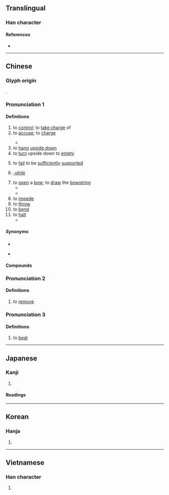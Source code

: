 {{character info}}
==Translingual==

===Han character===
{{Han char|rn=64|rad=手|as=08|sn=11|four=53011|canj=QJCM|ids=⿰扌空}}

====References====
* {{Han ref|kx=0439.070|dkj=12283|dj=0789.070|hdz=31906.090|uh=63A7}}

----

==Chinese==
{{zh-forms}}

===Glyph origin===
{{Han etym}}
{{Han compound|手|alt1=扌|空|ls=psc|c1=s|c2=p}}.

===Pronunciation 1===
{{zh-pron
|m=kòng
|m-s=
|c=hung3
|c-t=
|g=
|h=pfs=
|j=
|mb=
|md=
|mn=qz,tw,xm,zz:khàng/qz,tw,xm,zz:khòng
|mn_note=khàng - vernacular; khòng - literary
|mn-t=kong3
|w=
|x=
|mc=2
|oc=1,2
|cat=v,suf
}}

====Definitions====
{{zh-hanzi}}

# to [[control]]; to [[take charge]] of
# to [[accuse]]; to [[charge]]
#: {{zh-x|指控|to '''accuse'''}}
#* {{zh-x|控 于 大 邦，誰 因 誰 極？|I would have '''carried the case''' before the great State.<br>On whom should I have relied? Who would come to the help of Wey?|ref=Shijing}}
# to [[hang]] [[upside down]]
# to [[turn]] upside down to [[empty]]
# {{lb|zh|of parts of the body}} to [[fail]] to be [[sufficiently]] [[support]]ed
# {{lb|zh|internet slang|originally|chiefly|ACG}} [[-phile]]
#: {{zh-x|巨乳 控|someone who likes large breasts}}
# to [[open]] a [[bow]]; to [[draw]] the [[bowstring]]
#* {{zh-x|以 故 ^冒{Mò}頓{dú} 得 自-彊，控-弦-之-士 三十-餘-萬。|As a result, {{w|Modu Chanyu|Modu}} was able to strengthen himself and mobilized a force of over three hundred thousand archers (literally, "string-'''drawing''' men").|ref=Shiji}}
#* {{zh-x|襟 三江 而 帶 五湖，控 蠻-荊 而 引 甌越。|Three Rivers her lapel, and Five Lakes her girdle, She '''opens''' the bow of Chu, and draws the string of Yue.|CL|ref=675, {{w|Wang Bo}} ({{w2|zh|王勃}}), ''{{w|Tengwang Ge Xu}}'' ({{lang|zh|《滕王閣序》}})}}
# to [[impede]]
# to [[throw]]
# to [[bend]]
# to [[halt]]
#* {{zh-x|我 決{xuè} 起 而 飛，槍 榆 枋，時 則 不-至 而 控 於 地 而已 矣。|We make an effort and fly towards an elm or sapanwood tree; and sometimes before we reach it, we can do no more but '''drop''' to the ground.|ref=Zhuangzi-L}}

=====Synonyms=====
* {{sense|to control}}
{{zh-syn-saurus|克制}}
* {{sense|to accuse}}
{{zh-syn-saurus|告發}}

====Compounds====
{{zh-der|fold=1|蘿莉控|妹控|兄控|大叔控|遙控|控訴|射控雷達|回饋控制|失控|圖控軟體|主控|副控室|發射控制|控鶴|控制單元|控制|控捲|數值控制|控馬|監控|控御|操控|控球|提控|控制桿|檢控|燈控|數位控制|指控|程式控制|程序控制|社會控制|磬控|程控|掌控|控制室|控名責實|控弦|控背躬身|控制棒|控持|控股公司|控告|控制卡|自控|遙控飛機|聲控玩具|自動控制|遙控器|中控臺|被控|票控}}

===Pronunciation 2===
{{zh-pron
|m=kōng
|cat=v
}}

====Definitions====
{{zh-hanzi}}

# to [[remove]]

===Pronunciation 3===
{{zh-pron
|m=qiāng
|mc=1
|oc=n,1
|cat=v
}}

====Definitions====
{{zh-hanzi}}

# to [[beat]]

----

==Japanese==

===Kanji===
{{ja-kanji|grade=c|rs=手08}}

# {{rfdef|ja|sort=手08}}

====Readings====
{{ja-readings
|goon=くう
|kanon=こう
|kun=ひか-える, ひかえ
}}

----

==Korean==

===Hanja===
{{ko-hanja|hangeul=[[공]], [[강]]|eumhun=|rv=gong, gang|mr=kong, kang|y=kong, kang}}

# {{rfdef|ko|sort=手08}}

----

==Vietnamese==

===Han character===
{{vi-readings|reading=khống|rs=手08}}

# {{rfdef|vi}}